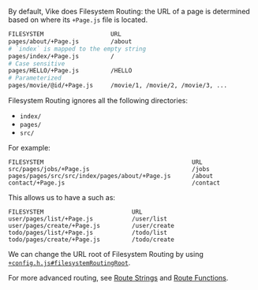 
By default, Vike does Filesystem Routing: the URL of a page is determined based on where its `+Page.js` file is located.

```bash
FILESYSTEM                   URL
pages/about/+Page.js         /about
# `index` is mapped to the empty string
pages/index/+Page.js         /
# Case sensitive
pages/HELLO/+Page.js         /HELLO
# Parameterized
pages/movie/@id/+Page.js     /movie/1, /movie/2, /movie/3, ...
```

Filesystem Routing ignores all the following directories:
 - `index/`
 - `pages/`
 - `src/`

For example:

```
FILESYSTEM                                          URL
src/pages/jobs/+Page.js                             /jobs
pages/pages/src/src/index/pages/about/+Page.js      /about
contact/+Page.js                                    /contact
```

This allows us to have a <Link text="domain-driven file structure" href='/file-structure#domain-driven' /> such as:

```
FILESYSTEM                         URL
user/pages/list/+Page.js           /user/list
user/pages/create/+Page.js         /user/create
todo/pages/list/+Page.js           /todo/list
todo/pages/create/+Page.js         /todo/create
```

We can change the URL root of Filesystem Routing by using [`+config.h.js#filesystemRoutingRoot`](/filesystemRoutingRoot).

For more advanced routing, see [Route Strings](/route-string) and [Route Functions](route-function).
